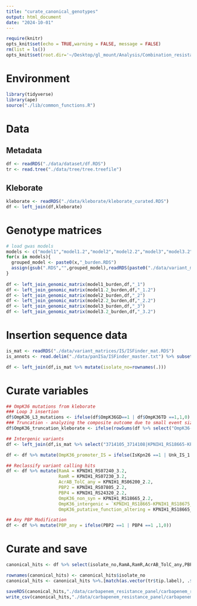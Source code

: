 ```yaml
---
title: "curate_canonical_genotypes"
output: html_document
date: "2024-10-01"
---
```


```r
require(knitr)
opts_knit$set(echo = TRUE,warning = FALSE, message = FALSE) 
rm(list = ls())
opts_knit$set(root.dir='~/Desktop/gl_mount/Analysis/Combination_resistance/pre-intro-blbli-resistance-ms/')
```

# Environment
```r
library(tidyverse)
library(ape)
source("./lib/common_functions.R")
```

# Data
## Metadata
```r
df <- readRDS("./data/dataset/df.RDS")
tr <- read.tree("./data/tree/tree.treefile")
```
## Kleborate
```r
kleborate <- readRDS("./data/kleborate/kleborate_curated.RDS")
df <- left_join(df,kleborate)
```

# Genotype matrices
```r
# load gwas models
models <- c("model1","model1.2","model2","model2.2","model3","model3.2")
for(x in models){
  grouped_model <- paste0(x,"_burden.RDS")
  assign(gsub(".RDS","",grouped_model),readRDS(paste0("./data/variant_matrices/grouped/",grouped_model)))
}
 
df <- left_join_genomic_matrix(model1_burden,df,"_1")
df <- left_join_genomic_matrix(model1.2_burden,df,"_1.2")
df <- left_join_genomic_matrix(model2_burden,df,"_2")
df <- left_join_genomic_matrix(model2.2_burden,df,"_2.2")
df <- left_join_genomic_matrix(model3_burden,df,"_3")
df <- left_join_genomic_matrix(model3.2_burden,df,"_3.2")
```

# Insertion sequence data
```r
is_mat <- readRDS("./data/variant_matrices/IS/ISFinder_mat.RDS")
is_annots <- read.delim("./data/panISa/ISFinder_master.txt") %>% subset(Start_Position %in% c("3714105",'3714098','3714169') | Stop_Position %in% c("3714105",'3714098','3714169')) %>% select(Start_Position,Potential_IS) %>% distinct

df <- left_join(df,is_mat %>% mutate(isolate_no=rownames(.)))
```

# Curate variables
```r
## OmpK36 mutations from kleborate
### Loop 3 insertion
df$OmpK36_L3_mutations <- ifelse(df$OmpK36GD==1 | df$OmpK36TD ==1,1,0)
### Truncation - analyzing the composite outcome due to small event size
df$OmpK36_truncation_kleborate <- ifelse(rowSums(df %>% select("OmpK36-0%","OmpK36-14%","OmpK36-22%","OmpK36-53%","OmpK36-74%"))>0,1,0)

## Intergenic variants
df <- left_join(df,is_mat %>% select("3714105_3714108|KPNIH1_RS18665-KPNIH1_RS18675|-.+",'3714098_3714106|KPNIH1_RS18665-KPNIH1_RS18675|-.+','3714169_3714168|KPNIH1_RS18665-KPNIH1_RS18675|-.+') %>% `colnames<-`(c("IsKpn26","Unk_IS_1","Unk_IS_2")) %>% mutate(isolate_no = rownames(is_mat))) %>% `rownames<-`(df$isolate_no)

df <- df %>% mutate(OmpK36_promoter_IS = ifelse(IsKpn26 ==1 | Unk_IS_1 ==1 | Unk_IS_2 ==1,1,0))

## Reclassify variant calling hits
df <- df %>% mutate(RamA = KPNIH1_RS07240_3.2,
                    RamR = KPNIH1_RS07230_3.2, 
                    AcrAB_TolC_any = KPNIH1_RS06200_2.2,
                    PBP2 = KPNIH1_RS07805_2.2,
                    PBP4 = KPNIH1_RS24320_2.2,
                    OmpK36_non_syn = KPNIH1_RS18665_2.2,
                    OmpK36_intergenic = `KPNIH1_RS18665-KPNIH1_RS18675_1.2`,
                    OmpK36_putative_function_altering = KPNIH1_RS18665_3.2)

## Any PBP Modification
df <- df %>% mutate(PBP_any = ifelse(PBP2 ==1 | PBP4 ==1 ,1,0))
```

# Curate and save
```r
canonical_hits <- df %>% select(isolate_no,RamA,RamR,AcrAB_TolC_any,PBP_any,PBP2,PBP4,OmpK36_non_syn,'OmpK35-25%',"OmpK36_c25t"  ,      OmpK36_truncation_kleborate,OmpK36_intergenic,OmpK36_putative_function_altering,OmpK36_L3_mutations,OmpK36GD,OmpK36TD,OmpK36_promoter_IS)

rownames(canonical_hits) <- canonical_hits$isolate_no
canonical_hits <- canonical_hits %>%.[match(as.vector(tr$tip.label), .$isolate_no),]

saveRDS(canonical_hits,"./data/carbapenem_resistance_panel/carbapenem_resistance_panel_matrix.RDS")
write_csv(canonical_hits,"./data/carbapenem_resistance_panel/carbapenem_resistance_panel_matrix.csv")
```
 